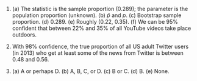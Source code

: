 1. \(a) The statistic is the sample proportion (0.289); the parameter is the population proportion (unknown). (b) $\hat{p}$ and $p$. (c) Bootstrap sample proportion. (d) 0.289. (e) Roughly (0.22, 0.35). (f) We can be 95% confident that between 22% and 35% of all YouTube videos take place outdoors.

1. With 98% confidence, the true proportion of all US adult Twitter users (in 2013) who get at least some of the news from Twitter is between 0.48 and 0.56.

1. \(a) A or perhaps D.  (b) A, B, C, or D. (c) B or C. (d) B. (e) None.
